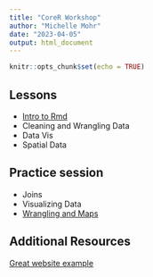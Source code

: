 ```yaml
---
title: "CoreR Workshop"
author: "Michelle Mohr"
date: "2023-04-05"
output: html_document
---
```


```r
knitr::opts_chunk$set(echo = TRUE)
```

## Lessons
- [Intro to Rmd](intro-to-rmarkdown.html)
- Cleaning and Wrangling Data
- Data Vis
- Spatial Data

## Practice session
- Joins
- Visualizing Data
- [Wrangling and Maps](r-practice-spatial-data-maps.html)

## Additional Resources 
[Great website example](https://emp-des.github.io/emp-reports/cwq-report.html)
